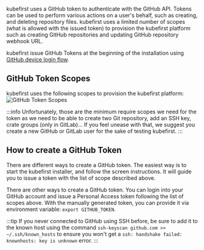 kubefirst uses a GitHub token to authenticate with the GitHub API. Tokens can be used to perform various actions on a user's behalf, such as creating, and deleting repository files. kubefirst uses a limited number of scopes (what is allowed with the issued token) to provision the kubefirst platform such as creating GitHub repositories and updating GitHub repository webhook URL.

kubefirst issue GitHub Tokens at the beginning of the installation using [GitHub device login flow](https://docs.github.com/en/apps/oauth-apps/building-oauth-apps/authorizing-oauth-apps#device-flow).

## GitHub Token Scopes

kubefirst uses the following scopes to provision the kubefirst platform:
![GitHub Token Scopes](../../../img/common/github/scopes.png)

:::info
Unfortunately, those are the minimum require scopes we need for the token as we need to be able to create two Git repository, add an SSH key, crate groups (only in GitLab)... If you feel unease with that, we suggest you create a new GitHub or GitLab user for the sake of testing kubefirst.
:::

## How to create a GitHub Token

There are different ways to create a GitHub token. The easiest way is to start the kubefirst installer, and follow the screen instructions. It will guide you to issue a token with the list of scope described above.

There are other ways to create a GitHub token. You can login into your GitHub account and issue a Personal Access token following the list of scopes above. With the manually generated token, you can provide it via environment variable: `export GITHUB_TOKEN`.

:::tip
If you never connected to GitHub using SSH before, be sure to add it to the known host using the command `ssh-keyscan github.com >> ~/.ssh/known_hosts` to ensure you won't get a `ssh: handshake failed: knownhosts: key is unknown` error.
:::
